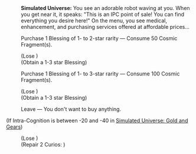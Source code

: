 {{Dialogue Start}}
:'''Simulated Universe:''' You see an adorable robot waving at you. When you get near it, it speaks: "This is an IPC point of sale! You can find everything you desire here!" On the menu, you see medical, enhancement, and purchasing services offered at affordable prices...
:{{DIcon|Star}} Purchase 1 Blessing of 1- to 2-star rarity &mdash; Consume 50 Cosmic Fragment(s).
:;(Lose {{Item|Cosmic Fragment|20|x=50}})
:;(Obtain a 1-3 star Blessing)
:{{DIcon|Star}} Purchase 1 Blessing of 1- to 3-star rarity &mdash; Consume 100 Cosmic Fragment(s).
:;(Lose {{Item|Cosmic Fragment|20|x=100}})
:;(Obtain a 1-3 star Blessing)
:{{DIcon|Star}} Leave &mdash; You don't want to buy anything.
;(If Intra-Cognition is between -20 and -40 in [[Simulated Universe: Gold and Gears]])
:{{SU Special Dialogue|Erudition|Ask about its "after-sales service."|Spend 50 Cosmic Fragment(s) and repair 2 damaged Curio(s).}}
:;(Lose {{Item|Cosmic Fragment|20|x=50}})
:;(Repair 2 Curios&colon; {{tx}}<!--ID: 0-->)
{{Dialogue End}}